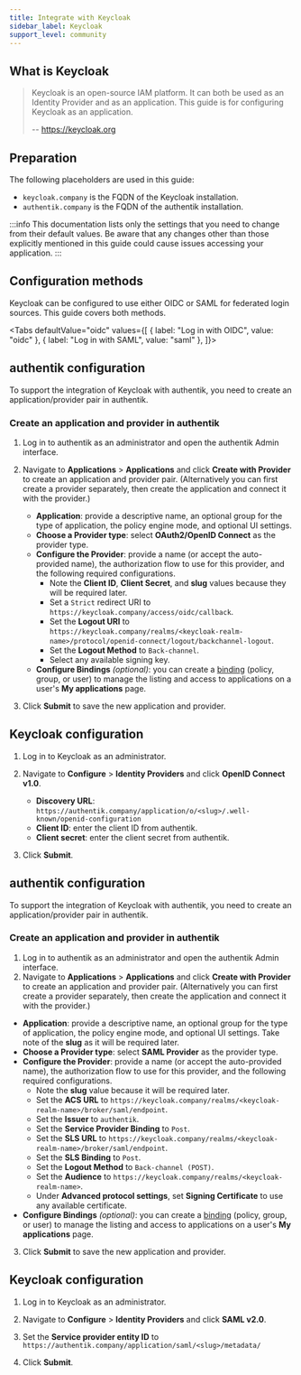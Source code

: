 ```yaml
---
title: Integrate with Keycloak
sidebar_label: Keycloak
support_level: community
---
```



## What is Keycloak

> Keycloak is an open-source IAM platform. It can both be used as an Identity Provider and as an application. This guide is for configuring Keycloak as an application.
>
> -- https://keycloak.org

## Preparation

The following placeholders are used in this guide:

- `keycloak.company` is the FQDN of the Keycloak installation.
- `authentik.company` is the FQDN of the authentik installation.

:::info
This documentation lists only the settings that you need to change from their default values. Be aware that any changes other than those explicitly mentioned in this guide could cause issues accessing your application.
:::

## Configuration methods

Keycloak can be configured to use either OIDC or SAML for federated login sources. This guide covers both methods.

<Tabs
  defaultValue="oidc"
  values={[
    { label: "Log in with OIDC", value: "oidc" },
    { label: "Log in with SAML", value: "saml" },
  ]}>
  <TabItem value="oidc">

## authentik configuration

To support the integration of Keycloak with authentik, you need to create an application/provider pair in authentik.

### Create an application and provider in authentik

1. Log in to authentik as an administrator and open the authentik Admin interface.
2. Navigate to **Applications** > **Applications** and click **Create with Provider** to create an application and provider pair. (Alternatively you can first create a provider separately, then create the application and connect it with the provider.)
    - **Application**: provide a descriptive name, an optional group for the type of application, the policy engine mode, and optional UI settings.
    - **Choose a Provider type**: select **OAuth2/OpenID Connect** as the provider type.
    - **Configure the Provider**: provide a name (or accept the auto-provided name), the authorization flow to use for this provider, and the following required configurations.
        - Note the **Client ID**, **Client Secret**, and **slug** values because they will be required later.
        - Set a `Strict` redirect URI to `https://keycloak.company/access/oidc/callback`.
        - Set the **Logout URI** to `https://keycloak.company/realms/<keycloak-realm-name>/protocol/openid-connect/logout/backchannel-logout`.
        - Set the **Logout Method** to `Back-channel`.
        - Select any available signing key.
    - **Configure Bindings** _(optional)_: you can create a [binding](/docs/add-secure-apps/flows-stages/bindings/) (policy, group, or user) to manage the listing and access to applications on a user's **My applications** page.

3. Click **Submit** to save the new application and provider.

## Keycloak configuration

1. Log in to Keycloak as an administrator.
2. Navigate to **Configure** > **Identity Providers** and click **OpenID Connect v1.0**.
    - **Discovery URL**: `https://authentik.company/application/o/<slug>/.well-known/openid-configuration`
    - **Client ID**: enter the client ID from authentik.
    - **Client secret**: enter the client secret from authentik.

3. Click **Submit**.

  </TabItem>
  <TabItem value="saml">

## authentik configuration

To support the integration of Keycloak with authentik, you need to create an application/provider pair in authentik.

### Create an application and provider in authentik

1. Log in to authentik as an administrator and open the authentik Admin interface.
2. Navigate to **Applications** > **Applications** and click **Create with Provider** to create an application and provider pair. (Alternatively you can first create a provider separately, then create the application and connect it with the provider.)

- **Application**: provide a descriptive name, an optional group for the type of application, the policy engine mode, and optional UI settings. Take note of the **slug** as it will be required later.
- **Choose a Provider type**: select **SAML Provider** as the provider type.
- **Configure the Provider**: provide a name (or accept the auto-provided name), the authorization flow to use for this provider, and the following required configurations.
    - Note the **slug** value because it will be required later.
    - Set the **ACS URL** to `https://keycloak.company/realms/<keycloak-realm-name>/broker/saml/endpoint`.
    - Set the **Issuer** to `authentik`.
    - Set the **Service Provider Binding** to `Post`.
    - Set the **SLS URL** to `https://keycloak.company/realms/<keycloak-realm-name>/broker/saml/endpoint`.
    - Set the **SLS Binding** to `Post`.
    - Set the **Logout Method** to `Back-channel (POST)`.
    - Set the **Audience** to `https://keycloak.company/realms/<keycloak-realm-name>`.
    - Under **Advanced protocol settings**, set **Signing Certificate** to use any available certificate.
- **Configure Bindings** _(optional)_: you can create a [binding](/docs/add-secure-apps/flows-stages/bindings/) (policy, group, or user) to manage the listing and access to applications on a user's **My applications** page.

3. Click **Submit** to save the new application and provider.

## Keycloak configuration

1. Log in to Keycloak as an administrator.
2. Navigate to **Configure** > **Identity Providers** and click **SAML v2.0**.
3. Set the **Service provider entity ID** to `https://authentik.company/application/saml/<slug>/metadata/`

4. Click **Submit**.

  </TabItem>
</Tabs>
